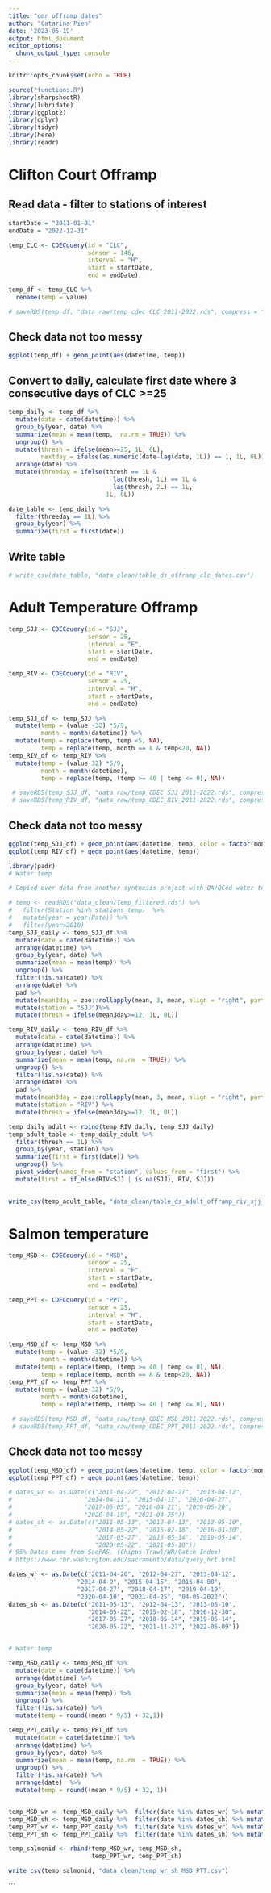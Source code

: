 ```yaml
---
title: "omr_offramp_dates"
author: "Catarina Pien"
date: '2023-05-19'
output: html_document
editor_options: 
  chunk_output_type: console
---
```


```r
knitr::opts_chunk$set(echo = TRUE)
```

```r
source("functions.R")
library(sharpshootR)
library(lubridate)
library(ggplot2)
library(dplyr)
library(tidyr)
library(here)
library(readr)
```

# Clifton Court Offramp

## Read data - filter to stations of interest

```r
startDate = "2011-01-01"
endDate = "2022-12-31"

temp_CLC <- CDECquery(id = "CLC", 
                      sensor = 146, 
                      interval = "H", 
                      start = startDate,
                      end = endDate)

temp_df <- temp_CLC %>%
  rename(temp = value)

# saveRDS(temp_df, "data_raw/temp_cdec_CLC_2011-2022.rds", compress = "xz")
```

## Check data not too messy

```r
ggplot(temp_df) + geom_point(aes(datetime, temp))
```

## Convert to daily, calculate first date where 3 consecutive days of CLC >=25
```r
temp_daily <- temp_df %>%
  mutate(date = date(datetime)) %>%
  group_by(year, date) %>%
  summarize(mean = mean(temp,  na.rm = TRUE)) %>%
  ungroup() %>%
  mutate(thresh = ifelse(mean>=25, 1L, 0L),
         nextday = ifelse(as.numeric(date-lag(date, 1L)) == 1, 1L, 0L)) %>%
  arrange(date) %>%
  mutate(threeday = ifelse(thresh == 1L & 
                             lag(thresh, 1L) == 1L & 
                             lag(thresh, 2L) == 1L, 
                           1L, 0L)) 

date_table <- temp_daily %>%
  filter(threeday == 1L) %>%
  group_by(year) %>%
  summarize(first = first(date))
```

## Write table
```r
# write_csv(date_table, "data_clean/table_ds_offramp_clc_dates.csv")
```

# Adult Temperature Offramp

```r
temp_SJJ <- CDECquery(id = "SJJ",    
                      sensor = 25, 
                      interval = "E",
                      start = startDate, 
                      end = endDate) 

temp_RIV <- CDECquery(id = "RIV", 
                      sensor = 25, 
                      interval = "H",
                      start = startDate,  
                      end = endDate)

temp_SJJ_df <- temp_SJJ %>%
  mutate(temp = (value -32) *5/9,
         month = month(datetime)) %>%
  mutate(temp = replace(temp, temp <5, NA),
         temp = replace(temp, month == 8 & temp<20, NA)) 
temp_RIV_df <- temp_RIV %>%
  mutate(temp = (value-32) *5/9,
         month = month(datetime),
         temp = replace(temp, (temp >= 40 | temp <= 0), NA)) 

 # saveRDS(temp_SJJ_df, "data_raw/temp_CDEC_SJJ_2011-2022.rds", compress = "xz")
 # saveRDS(temp_RIV_df, "data_raw/temp_CDEC_RIV_2011-2022.rds", compress = "xz")

```

## Check data not too messy
```r
ggplot(temp_SJJ_df) + geom_point(aes(datetime, temp, color = factor(month)))
ggplot(temp_RIV_df) + geom_point(aes(datetime, temp))
```

```r
library(padr)
# Water temp

# Copied over data from another synthesis project with QA/QCed water temp data. Code available: https://github.com/catarfish/heatwaves

# temp <- readRDS("data_clean/Temp_filtered.rds") %>%
#   filter(Station %in% stations_temp)  %>%
#   mutate(year = year(Date)) %>%
#   filter(year>2010)
temp_SJJ_daily <- temp_SJJ_df %>%
  mutate(date = date(datetime)) %>%
  arrange(datetime) %>%
  group_by(year, date) %>%
  summarize(mean = mean(temp)) %>%
  ungroup() %>%
  filter(!is.na(date)) %>%
  arrange(date) %>%
  pad %>%
  mutate(mean3day = zoo::rollapply(mean, 3, mean, align = "right", partial = TRUE)) %>%
  mutate(station = "SJJ")%>%
  mutate(thresh = ifelse(mean3day>=12, 1L, 0L))

temp_RIV_daily <- temp_RIV_df %>%
  mutate(date = date(datetime)) %>%
  arrange(datetime) %>%
  group_by(year, date) %>%
  summarize(mean = mean(temp, na.rm  = TRUE)) %>%
  ungroup() %>%
  filter(!is.na(date)) %>%
  arrange(date) %>%
  pad %>%
  mutate(mean3day = zoo::rollapply(mean, 3, mean, align = "right", partial = TRUE)) %>%
  mutate(station = "RIV") %>%
  mutate(thresh = ifelse(mean3day>=12, 1L, 0L))

temp_daily_adult <- rbind(temp_RIV_daily, temp_SJJ_daily)
temp_adult_table <- temp_daily_adult %>%
  filter(thresh == 1L) %>%
  group_by(year, station) %>%
  summarize(first = first(date)) %>%
  ungroup() %>% 
  pivot_wider(names_from = "station", values_from = "first") %>%
  mutate(first = if_else(RIV<SJJ | is.na(SJJ), RIV, SJJ))
  
```

```r
write_csv(temp_adult_table, "data_clean/table_ds_adult_offramp_riv_sjj_dates.csv")
```

# Salmon temperature
```r
temp_MSD <- CDECquery(id = "MSD",    
                      sensor = 25, 
                      interval = "E",
                      start = startDate, 
                      end = endDate) 

temp_PPT <- CDECquery(id = "PPT", 
                      sensor = 25, 
                      interval = "H",
                      start = startDate,  
                      end = endDate)

temp_MSD_df <- temp_MSD %>%
  mutate(temp = (value -32) *5/9,
         month = month(datetime)) %>%
  mutate(temp = replace(temp, (temp >= 40 | temp <= 0), NA),
         temp = replace(temp, month == 8 & temp<20, NA)) 
temp_PPT_df <- temp_PPT %>%
  mutate(temp = (value-32) *5/9,
         month = month(datetime),
         temp = replace(temp, (temp >= 40 | temp <= 0), NA)) 

 # saveRDS(temp_MSD_df, "data_raw/temp_CDEC_MSD_2011-2022.rds", compress = "xz")
 # saveRDS(temp_PPT_df, "data_raw/temp_CDEC_PPT_2011-2022.rds", compress = "xz")

```

## Check data not too messy
```r
ggplot(temp_MSD_df) + geom_point(aes(datetime, temp, color = factor(month)))
ggplot(temp_PPT_df) + geom_point(aes(datetime, temp))
```

```r
# dates_wr <- as.Date(c("2011-04-22", "2012-04-27", "2013-04-12",
#                    "2014-04-11", "2015-04-17", "2016-04-27",
#                    "2017-05-05", "2018-04-21", "2019-05-20", 
#                    "2020-04-10", "2021-04-25"))
# dates_sh <- as.Date(c("2011-05-13", "2012-04-13", "2013-05-10", 
#                       "2014-05-22", "2015-02-18", "2016-03-30",
#                       "2017-05-27", "2018-05-14", "2019-05-14",
#                       "2020-05-22", "2021-05-10"))
# 95% Dates came from SacPAS. (Chipps Trawl/WR/Catch Index)
# https://www.cbr.washington.edu/sacramento/data/query_hrt.html

dates_wr <- as.Date(c("2011-04-20", "2012-04-27", "2013-04-12",
                   "2014-04-9", "2015-04-15", "2016-04-08",
                   "2017-04-27", "2018-04-17", "2019-04-19", 
                   "2020-04-10", "2021-04-25", "04-05-2022"))
dates_sh <- as.Date(c("2011-05-13", "2012-04-13", "2013-05-10", 
                      "2014-05-22", "2015-02-18", "2016-12-30",
                      "2017-05-27", "2018-05-14", "2019-05-14",
                      "2020-05-22", "2021-11-27", "2022-05-09"))


# Water temp

temp_MSD_daily <- temp_MSD_df %>%
  mutate(date = date(datetime)) %>%
  arrange(datetime) %>%
  group_by(year, date) %>%
  summarize(mean = mean(temp)) %>%
  ungroup() %>%
  filter(!is.na(date)) %>%
  mutate(temp = round((mean * 9/5) + 32,1))

temp_PPT_daily <- temp_PPT_df %>%
  mutate(date = date(datetime)) %>%
  arrange(datetime) %>%
  group_by(year, date) %>%
  summarize(mean = mean(temp, na.rm  = TRUE)) %>%
  ungroup() %>%
  filter(!is.na(date)) %>%
  arrange(date)  %>%
  mutate(temp = round((mean * 9/5) + 32, 1))


temp_MSD_wr <- temp_MSD_daily %>%  filter(date %in% dates_wr) %>% mutate(sp = "MSD_wr")
temp_MSD_sh <- temp_MSD_daily %>%  filter(date %in% dates_sh) %>% mutate(sp = "MSD_sh")
temp_PPT_wr <- temp_PPT_daily %>%  filter(date %in% dates_wr) %>% mutate(sp = "PPT_wr")
temp_PPT_sh <- temp_PPT_daily %>%  filter(date %in% dates_sh) %>% mutate(sp = "PPT_sh")

temp_salmonid <- rbind(temp_MSD_wr, temp_MSD_sh,
                       temp_PPT_wr, temp_PPT_sh)
```

```r
write_csv(temp_salmonid, "data_clean/temp_wr_sh_MSD_PTT.csv")
```
```

